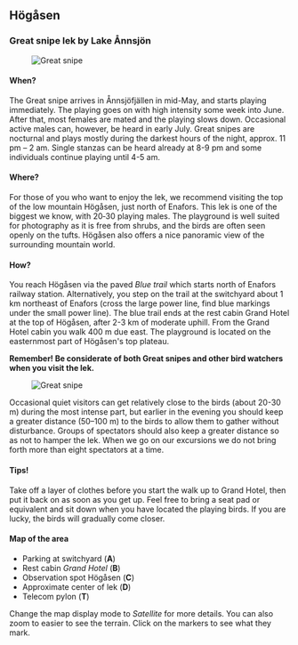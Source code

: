 
## Högåsen

### Great snipe lek by Lake Ånnsjön

<Figure caption="Playing Great snipe. Foto Steve Dahlfors">
  <Image alt="Great snipe" src="/images/dbeckasin3_steve-dahlfors.jpg" />
</Figure>

#### When?

The Great snipe arrives in Ånnsjöfjällen in mid-May, and starts playing immediately. The playing goes on with high intensity some week into June. After that, most females are mated and the playing slows down. Occasional active males can, however, be heard in early July. Great snipes are nocturnal and plays mostly during the darkest hours of the night, approx. 11 pm – 2 am. Single stanzas can be heard already at 8-9 pm and some individuals continue playing until 4-5 am.

#### Where?

For those of you who want to enjoy the lek, we recommend visiting the top of the low mountain Högåsen, just north of Enafors. This lek is one of the biggest we know, with 20‑30 playing males. The playground is well suited for photography as it is free from shrubs, and the birds are often seen openly on the tufts. Högåsen also offers a nice panoramic view of the surrounding mountain world.

#### How?

You reach Högåsen via the paved _Blue trail_ which starts north of Enafors railway station. Alternatively, you step on the trail at the switchyard about 1 km northeast of Enafors (cross the large power line, find blue markings under the small power line). The blue trail ends at the rest cabin Grand Hotel at the top of Högåsen, after 2-3 km of moderate uphill. From the Grand Hotel cabin you walk 400 m due east. The playground is located on the easternmost part of Högåsen's top plateau.

**Remember! Be considerate of both Great snipes and other bird watchers when you visit the lek.**

<Figure caption="Great snipe. Foto Steve Dahlfors">
  <Image alt="Great snipe" src="/images/dbeckasin2_steve-dahlfors.jpg" />
</Figure>

Occasional quiet visitors can get relatively close to the birds (about 20-30 m) during the most intense part, but earlier in the evening you should keep a greater distance (50–100 m) to the birds to allow them to gather without disturbance. Groups of spectators should also keep a greater distance so as not to hamper the lek. When we go on our excursions we do not bring forth more than eight spectators at a time.

#### Tips!

Take off a layer of clothes before you start the walk up to Grand Hotel, then put it back on as soon as you get up.
Feel free to bring a seat pad or equivalent and sit down when you have located the playing birds. If you are lucky, the birds will gradually come closer.

#### Map of the area

- Parking at switchyard (**A**)
- Rest cabin _Grand Hotel_ (**B**)
- Observation spot Högåsen (**C**)
- Approximate center of lek (**D**)
- Telecom pylon (**T**)

Change the map display mode to _Satellite_ for more details. You can also zoom to easier to see the terrain. Click on the markers to see what they mark.
